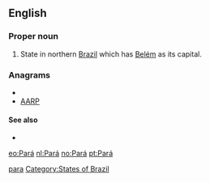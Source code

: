 {{also|Appendix:Variations of "para"}}
==English==

===Proper noun===
{{en-proper noun}}

# State in northern [[Brazil]] which has [[Belém]] as its capital.

===Anagrams===
* {{alphagram|aapr}}
* [[AARP#English|AARP]]

====See also====
* {{pedialite}}

[[Category:English terms spelled with Á|para]]
[[Category:States of Brazil]]

[[eo:Pará]]
[[nl:Pará]]
[[no:Pará]]
[[pt:Pará]]